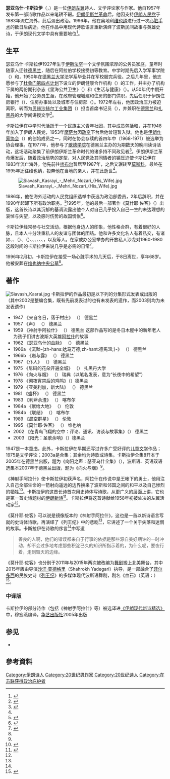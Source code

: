 {{Infobox writer
| name = 瑟亚乌什·卡斯拉伊
| original      = {{lang|fa|سیاوش کَسرائی}}、{{lang|fa-la|Siāvaš Kasrāʾi}}
| pseudonym     =  Kowli、Rašid Ḵalqi、Farhād-e Rahāvar、Šabān-e bozorg-e omid
| image = Siyavash Kasraei.jpg
| image_size = 220px
| caption = 
| birth_name = 
| birth_date = {{birth date|1927|2|25|df=y}}
| birth_place = {{flag|Pahlavi dynasty}}[[伊斯法罕|伊斯法罕]]
| death_date = {{death date and age|1996|2|8|1927|2|25|df=y}}
| death_place = {{AUT}}[[维也纳|维也纳]]
| resting_place = [[维也纳中央公墓|维也纳中央公墓]] 33E，3，30
| nationality = [[伊朗人|伊朗]]
| alma_mater = {{tsl|en|Dar ul-Funun (Persia)|帝都工学馆}}<br>[[德黑兰大学|德黑兰大学]]
| influences    = {{tsl|en|Nima Yooshij|尼玛·尤希吉}}等
| occupation = [[诗人|诗人]]
}}
{{文学}}
'''瑟亚乌什·卡斯拉伊'''（{{lang-fa|سیاوش کسرائی}}，{{bd|1927年|2月25日|1996年|2月8日}}）是一位[[伊朗|伊朗]][[左翼|左翼]]诗人、文学评论家与作家。他自1957年发布第一部诗歌作品以来笔耕不辍。[[伊朗伊斯兰革命|伊朗伊斯兰革命]]后，他因支持[[伊朗人民党|伊朗人民党]]于1983年流亡海外，此后淡出政治。1996年，他在奥地利[[维也纳|维也纳]]进行过一次[[心脏外科|心脏手术]]的数日后病逝。他在作品中用现代诗歌语言重新演绎了波斯民间故事与英雄史诗，于伊朗现代文学中具有重要地位<ref>{{cite web |url=http://www.caroun.com/Literature/Iran/Poets/SiavoshKasrai/SiavoshKasrai.html |title=Siavosh Kasrai |date= |website=http://www.caroun.com/ |publisher=Caroun.com |accessdate=2020-11-29 |archive-url=https://web.archive.org/web/20200924020629/http://www.caroun.com/Literature/Iran/Poets/SiavoshKasrai/SiavoshKasrai.html |archive-date=2020-11-29}}</ref>。

== 生平 ==
瑟亚乌什·卡斯拉伊1927年生于[[伊斯法罕|伊斯法罕]]一个文学氛围浓厚的公务员家庭，童年时随家人迁往[[德黑兰|德黑兰]]，随后在阿拉伯学校接受初等教育。中学时期先后入学军事学院 （{{lang|fa|''Madrasa-ye neẓām''}}）和{{tsl|en|Dar ul-Funun (Persia)|帝都工学馆}}，1950年在[[德黑兰大学|德黑兰大学]]法学系毕业并在军校服完兵役。之后几年里，他志愿参与了[[杜鲁门|杜鲁门]][[第四点计划|第四点计划]]下设立的伊朗健康合作机构（{{lang-en|the Iranian Health Cooperation Agency}}）的工作，并主办了机构下属的两份期刊杂志《里海公共卫生》（{{lang|fa|''Behdashte Hamegani dar Nahiyeye Dariaye Khazar''}}）和《生活与健康》（{{lang|fa|''Zendegi o Behdasht''}}）。从50年代中期开始，他开始了公务员生涯，在政府管理城建和住房的部门供职，先后任职于伊朗住房银行（{{lang-en|the Iranian Bank of Housing}}）、住房办事处以及城市与住房部（{{lang-en|the Ministry of Housing and Urbanization}}）。1972年左右，他因政治压力被迫离职，转而为[[贝赫沙赫尔工业集团|贝赫沙赫尔工业集团]]（{{lang-en|Behshahr Industrial Group}}）担当首席书记员（{{lang|en|chief copywriter}}），并兼职在[[德黑兰|德黑兰]]和[[扎黑丹|扎黑丹]]的大学间讲授文学<ref name="EI">{{cite encyclopedia
 | year = 2009
 | title = Kasra’i, Siavash
 | encyclopedia = Encyclopædia Iranica
 | editor= Ehsan Yarshater et alii
 | edition = online edition
 | url =  https://www.iranicaonline.org/articles/kasrai-siavash-marxist-poet
 | dead-url= no
 | accessdate= 2020年11月28日 
 |archive-url=https://web.archive.org/web/20201128114009/https://www.iranicaonline.org/articles/kasrai-siavash-marxist-poet
 |archive-date=2020-11-28
}}</ref>。

卡斯拉伊在中学时代活跃于一个民族主义青年社团，其中成员包括{{tsl|en|Dariush Forouhar|达日乌什·弗洛哈}}和{{tsl|en|Mohsen Pezeshkpour|穆赫辛·裴泽施普尔}}，并在1948年加入了伊朗人民党，1953年[[摩萨台|摩萨台]]因[[1953年伊朗政變|政变]]下台后他曾短暂入狱。他也是[[伊朗作家协会|伊朗作家协会]]（{{lang-en|the Iranian Writers’ Association}}）的创始成员之一，同时在协会存续的首四年中（1968-1971）被选举为协会理事。在1977年，他参与了[[歌德学院|歌德学院]]在德黑兰主办的为期数天的晚间读诗活动，这场活动聚集了前伊朗伊斯兰革命时代的诸多持不同政见者<ref name="S">{{cite book |last=Kasrai |first=Siavash |date=约1980年代中 |title=Autobiographical Notes |trans-title=卡斯拉伊自传笔记 |type=手稿 |publisher= |isbn= |language= }}</ref>。伊朗伊斯兰革命爆发后，随着政治局势的定型，对人民党及其同情者的镇压迫使卡斯拉伊在1983年流亡海外，他先前往[[喀布尔|喀布尔]]暂居至1987年，之后又辗转至[[莫斯科|莫斯科]]，最终在1995年迁往维也纳，投奔他在当地的亲人，并在此逝世<ref name="EI"/>。

[[File:Siavash_Kasrayi_-_Mehri_Nozari_(His_Wife).jpg|thumb]]

1986年，他在海外活动的人民党组织选举中获选为政治部委员，2年后辞职，并在1990年起卸下所有政治职务。<ref name="C">{{cite book |last=Kasrai |first=Siavash |date=1990 |title=Communication to the April 1990 Tudeh Party Central Committee Plenum |trans-title=与人民党中央委员会1990年4月全体会议的通讯 |type=手稿 |publisher= |isbn= |language= }}</ref>1995年，他的最后一部著作《莫什耶·佐客》（{{lang|fa-la|''Mohra-ye sorḵ''}}）出版，这首长诗以其沉郁的基调流露出他个人对自己几乎投入自己一生的未达理想的哀悼与失望，以及感时伤势的故国惆怅<ref name="MS">{{cite book |last=Kasrai |first=Siavash |date=1995维也纳Kara第一版，2003德黑兰Ketabe Nader Publications重印 |title=''Mohra-ye sorḵ'' |trans-title=《莫什耶·佐客》 |type= |publisher= |isbn= |language=波斯语 }}</ref>。

卡斯拉伊经常参与社交活动，根据他身边人的印象，他性格合群，有着很好的人脉，且本人十分注重私人的友谊与团体的团结。他和许多文化名人有着私交，有诸如{{tsl|en|Iraj Afshar|伊拉·阿弗沙}}、{{tsl|en|Ahmadreza Ahmadi|阿迈哲扎·阿马蒂}}、{{tsl|en|Hushang Ebtehaj|H.E·萨耶}}（{{lang|en|H. E. Sayeh}}）、{{tsl|en|Mahmoud Etemadzadeh|M.E·巴斤}}（{{lang|en|M.E.Behazin}}）、{{tsl|en|Forough Farrokhzad|芙娄·法罗扎德}}、{{tsl|en|Morteza Keyvan|莫特扎·凯凡}}、{{tsl|en|Nader Naderpour|纳德尔·纳德普尔}}、{{tsl|en|Shahrokh Meskoob|沙汗·迈斯克布}}、{{tsl|en|Fereydoon Moshiri|费雷敦·莫什利}}、{{tsl|en|Brayim Younisi|巴耶姆·优尼斯}}，以及{{tsl|en|Nima Yooshij|尼码·尤希吉}}等人。在家或办公室举办的开放私人沙龙对1960-1980这段时间的卡斯拉伊来说几乎是必需的日常<ref>{{cite book |last=Abedi |first=Kamyar |date=2000 |title=Shabane Bozorge Omid: Barresiye Zendegi va Asare Siavashe Kasrai. |trans-title=《希望之露：卡斯拉伊小传》 |url= |location=Tehran |publisher=Ketabe Nader Publications |isbn= |language=波斯语 }}</ref>。

1996年2月初，卡斯拉伊在接受一场心脏手术的几天后，于8日离世，享年68岁。他被安葬在[[维也纳中央公墓|维也纳中央公墓]]<ref name="EI"/>。

== 著作 ==
[[File:Siavash_Kasrai.jpg|thumb]]
卡斯拉伊的作品最初是以下列的分集形式发表或出版的（其中2002是整编合集，既有先前发表过的也有未发表的遗作，而2003则均为未发表遗作）
*1947 《来自冬日，落于村庄》 （{{lang|fa-la|''Baʿd az zemestān dar ābādi-e mā''}}） 德黑兰
*1957 《声》 （{{lang|fa-la|''Āvā''}}） 德黑兰
*1959 《神射手阿拉什》 （{{lang|fa-la|''Āraš-e kamāngir''}}） 德黑兰 这部作品写的是冬日木屋中的新年老人为孩子们讲古波斯大英雄[[阿拉什|阿拉什]]的故事
*1962 《瑟亚乌什的血脉》 （{{lang|fa-la|''Ḵun-e Siyāvaš''}}） 德黑兰
*1966a 《沉默-{zh-hans:达马万德;zh-hant:德馬溫;}-》 （{{lang|fa-la|''Bā [[德馬溫峰|Damāvand]]-e ḵāmuš ''}}） 德黑兰
*1966b 《岩与露》 （{{lang|fa-la|''Sang o šabnam''}}） 德黑兰
*1967  《仆人》 （{{lang|fa-la|''Khanegi''}}） 德黑兰
*1975  《尼码的花朵开遍全城》 （{{lang|fa-la|''Chehreye Mardomiye She’re Nima''}}） 扎黑丹大学
*1976  《向火与烟》 （{{lang|fa-la|''Be sorḵi-e ātaš be ṭaʿm-e dud''}}） 瑞典（以笔名{{lang|fa-la|Šabān-e bozorg-e omid}}发表，意为“长夜中的希望”）
*1978  《彻夜宵禁后的鸡鸣》（{{lang|fa-la|''Az qoroq tā ḵorusḵᵛān''}}）德黑兰
*1979  《亚美利加，新大陆》 （{{lang|fa-la|''America, America''}}） 德黑兰
*1981  《盛杯》 （{{lang|fa-la|''Čehel kelid''}}） 德黑兰
*1983  《利斧余渣》 （{{lang|fa-la|''Tarāšahā-ye tabar''}}） 喀布尔
*1984a 《献给大地》 （{{lang|fa-la|''Hedya-i barā-ye ḵāk''}}） 伦敦
*1984b 《联结》 （{{lang|fa-la|''Payvand''}}） 喀布尔
*1989  《晨空群星》 （{{lang|fa-la|''Setāregān-e sepida-dam''}}） 伦敦
*1995  《莫什耶·佐客》 （{{lang|fa-la|''Mohra-ye sorḵ''}}） 维也纳
*2002  《在青鸟飞翔的空中：评论、通讯、访谈与故事集》（{{lang|fa-la|''Dar havā-ye morḡ-e āmin : Naghdha, Gofteguha, va Dastanha''}}） 德黑兰
*2003  《阳光：圣歌余响》（{{lang|fa-la|''Havā-ye āftāb: Vapasin Sorudeha''}}）德黑兰
1947是一本[[繪本|童书]]，此外，卡斯拉伊在早期还写过许多广受好评的[[儿童文学|儿童文学]]作品；1975是文学评论；2003a是合集；其余均为诗歌或诗集。卡斯拉伊全集8开本于2005年在德黑兰出版，题为《向阳之声：瑟亚乌什全集》（{{lang|fa-la|''Az Āvā tā Havā-ye āftāb; Majmuʿa šeʿrhā''}}），波斯语、英语双语选集本2007年于德黑兰出版，题为《向火与烟》<ref name="EI"/>。

《神射手阿拉什》使卡斯拉伊初获声名，阿拉什在传说中是{{tsl|en|Manuchehr|曼努黑尔}}王帐下的勇士，他用注入自己全部生命的一箭射向遥远的边界换来了波斯和邻国之间的和平以及自己惨烈的牺牲<ref name="A">{{cite web |url=http://www.avayeazad.com/siavash_kasraii/arashe_kamangir/1.htm |last=Kasraii |first=Siavash |title=Arashe Kamangir |date= |publisher= |accessdate=2020-11-29 |language=波斯语 |archive-url=https://web.archive.org/web/20041225035522/http://www.avayeazad.com/siavash_kasraii/arashe_kamangir/1.htm |archive-date=2004-12-25}}</ref>。卡斯拉伊的这首长诗首次用史诗体写{{tsl|en|Nima Yooshij|尤什基式}}诗歌，从更广义的层面上讲，它也是第一首史诗题材的[[伊朗新诗|伊朗新诗]]<ref>{{cite book |last=Scharf |first=Kurt |date=2000 |title=„Ertrage nicht länger das Schweigen auf deinen Lippen, du Land!“ Zur zeitgenössischen persischen Lyrik (Ssiawosch Kassrā'i) |url= |location= |publisher={{tsl|de|die horen}} |isbn= |language=de }}</ref>。卡斯拉伊将这首诗献给1958年初被处决的左翼活动家{{tsl|en|Khosro Roozbeh|坎索罗·路扎贝}}<ref name="A"/>。

《莫什耶·佐客》可以说是镜像版本的《神射手阿拉什》，这也是一首以新诗语言写就的史诗体诗歌，再演绎了《列王纪》中{{tsl|en|Rostam and Sohrab|罗斯坦和索哈卜}}的悲剧<ref name="EI"/>，它讲述了一个关于失落和迷惘的故事。卡斯拉伊在诗歌的序言<ref name="MS"/>中写道<blockquote>善良的人啊，他们的错误都来自于行事的依据是那些源自美好期许的一时冲动，却不会过多地考虑那些积淀已久的知识所指示着的，为什么呢，要夜行着，走到毁灭的边缘。</blockquote>

《莫什耶·佐客》也分别于2011年与2015年两次被改编为[[舞剧|舞剧]]搬上北美舞台，其中2015年版由导演[[沙汗·亚德格里|沙汗·亚德格里]]（Shahrokh Yadegari）执导，是一部融合了[[菲尔多西|菲尔多西]]的民族史诗《[[列王紀_(伊朗)|列王纪]]》的多媒体现代波斯语舞剧，剧名《血石》（英语：{{lang|en|''Scarlet Stone''}}）<ref>{{cite web |url=http://scarletstone.com/ |title=THE SCARLET STONE-BASED ON SHAHNNAMEH BY FERDOWSI AND THE POEM BY SIAVASH KASRAI |date=2015 |website= |publisher= LilaSound Productions |accessdate=2020-11-28 |archive-url=https://web.archive.org/web/20201128120425/http://scarletstone.com/ |archive-date=2020-11-28}}</ref>。

=== 中译版 ===
卡斯拉伊的部分诗作（包括《神射手阿拉什》等）被选译进[https://books.google.com.hk/books/about/%E4%BC%8A%E6%9C%97%E7%8E%B0%E4%BB%A3%E6%96%B0%E8%AF%97%E7%B2%BE%E9%80%89.html?id=UGq2AAAACAAJ&redir_esc=y 《伊朗现代新诗精选》]中，穆宏燕编译，[[华艺出版社|华艺出版社]]2005年出版 {{ISBN|9787801426369}}

== 参见 ==
*{{tsl|en|Iranian folklore|伊朗民间故事}}

{{wikiquotelang|fa|سیاوش کسرایی}}

== 參考資料 ==
{{Reflist|2}}

{{Authority control}}

[[Category:伊朗诗人|Category:伊朗诗人]]
[[Category:20世纪男作家|Category:20世纪男作家]]
[[Category:20世纪诗人|Category:20世纪诗人]]
[[Category:在苏联获得政治庇护者|Category:在苏联获得政治庇护者]]